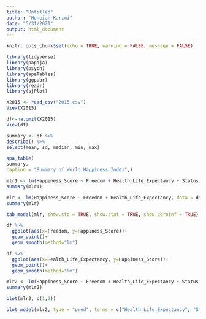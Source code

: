```yaml
---
title: "Untitled"
author: "Honeiah Karimi"
date: "5/31/2021"
output: html_document
---
```


```r
knitr::opts_chunk$set(echo = TRUE, warning = FALSE, message = FALSE)
```


```r
library(tidyverse)
library(papaja)
library(psych)
library(apaTables)
library(ggpubr)
library(readr)
library(sjPlot)
```

```r
X2015 <- read_csv("2015.csv")
View(X2015)

df<-na.omit(X2015)
View(df)
```

```r
summary <- df %>%
describe() %>%
select(mean, sd, median, min, max)
```


```r
apa_table(
summary,
caption = "Summary of World Happiness Index",)
```


```r
mlr1 <- lm(Happiness_Score ~ Freedom + Health_Life_Expectancy + Status, data = df)
summary(mlr1)
```

```r
mlr <- lm(Happiness_Score ~ Freedom + Health_Life_Expectancy, data = df)
summary(mlr)
```


```r
tab_model(mlr, show.std = TRUE, show.stat = TRUE, show.zeroinf = TRUE)
```


```r
df %>% 
  ggplot(aes(x=Freedom, y=Happiness_Score))+
  geom_point()+
  geom_smooth(method="lm")
```

```r
df %>% 
  ggplot(aes(x=Health_Life_Expectancy, y=Happiness_Score))+
  geom_point()+
  geom_smooth(method="lm")
```


```r
mlr2 <- lm(Happiness_Score ~ Freedom + Health_Life_Expectancy + Status + Freedom * Status + Health_Life_Expectancy * Status, data = df)
summary(mlr2)
```

```r
plot(mlr2, c(1,2))
```

```r
plot_model(mlr2, type = "pred", terms = c("Health_Life_Expectancy", "Status"))
```
